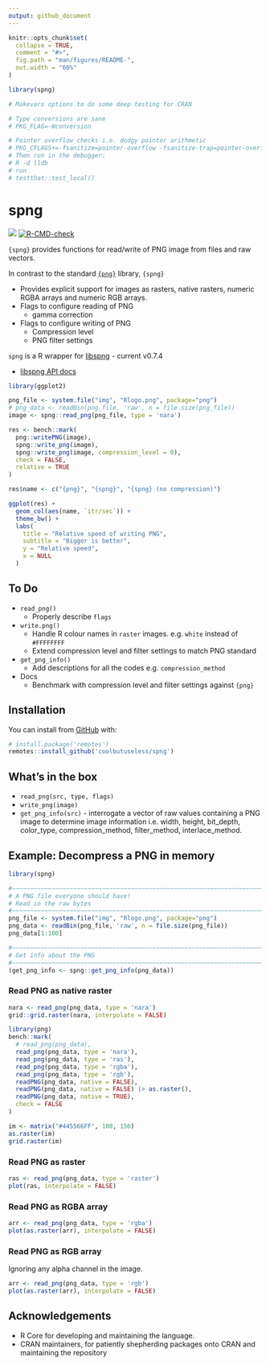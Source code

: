 ```yaml
---
output: github_document
---
```


<!-- README.md is generated from README.Rmd. Please edit that file -->

```r
knitr::opts_chunk$set(
  collapse = TRUE,
  comment = "#>",
  fig.path = "man/figures/README-",
  out.width = "60%"
)

library(spng)

# Makevars options to do some deep testing for CRAN

# Type conversions are sane
# PKG_FLAG=-Wconversion

# Pointer overflow checks i.e. dodgy pointer arithmetic
# PKG_CFLAGS+=-fsanitize=pointer-overflow -fsanitize-trap=pointer-overflow
# Then run in the debugger:
# R -d lldb 
# run
# testthat::test_local()
```

# spng


<!-- badges: start -->
![](https://img.shields.io/badge/cool-useless-green.svg)
[![R-CMD-check](https://github.com/coolbutuseless/spng/actions/workflows/R-CMD-check.yaml/badge.svg)](https://github.com/coolbutuseless/spng/actions/workflows/R-CMD-check.yaml)
<!-- badges: end -->

`{spng}` provides functions for read/write of PNG image from files and raw vectors.

In contrast to the standard [`{png}`]() library, `{spng}` 

* Provides explicit support for images as rasters, native rasters, numeric RGBA arrays
  and numeric RGB arrays.
* Flags to configure reading of PNG
    * gamma correction
* Flags to configure writing of PNG
    * Compression level
    * PNG filter settings

`spng` is a R wrapper for [libspng](https://github.com/randy408/libspng) - current v0.7.4

* [libspng API docs](https://libspng.org/docs/api/)


```r
library(ggplot2)

png_file <- system.file("img", "Rlogo.png", package="png")
# png_data <- readBin(png_file, 'raw', n = file.size(png_file))
image <- spng::read_png(png_file, type = 'nara')

res <- bench::mark(
  png::writePNG(image),
  spng::write_png(image),
  spng::write_png(image, compression_level = 0),
  check = FALSE,
  relative = TRUE
)

res$name <- c("{png}", "{spng}", "{spng} (no compression)")

ggplot(res) + 
  geom_col(aes(name, `itr/sec`)) + 
  theme_bw() + 
  labs(
    title = "Relative speed of writing PNG",
    subtitle = "Bigger is better",
    y = "Relative speed",
    x = NULL
  )
```





## To Do

* `read_png()`
    * Properly describe `flags`
* `write.png()`
    * Handle R colour names in `raster` images. e.g. `white` instead of `#FFFFFFFF`
    * Extend compression level and filter settings to match PNG standard
* `get_png_info()`
    * Add descriptions for all the codes e.g. `compression_method`
* Docs
    * Benchmark with compression level and filter settings against `{png}`

## Installation

You can install from [GitHub](https://github.com/coolbutuseless/spng) with:

``` r
# install.package('remotes')
remotes::install_github('coolbutuseless/spng')
```

## What's in the box

* `read_png(src, type, flags)` 
* `write_png(image)`
* `get_png_info(src)` - interrogate a vector of raw values containing a PNG image
  to determine image information i.e. width, height, bit_depth, color_type, 
  compression_method, filter_method, interlace_method.
  

## Example: Decompress a PNG in memory

```r
library(spng)

#~~~~~~~~~~~~~~~~~~~~~~~~~~~~~~~~~~~~~~~~~~~~~~~~~~~~~~~~~~~~~~~~~~~~~~~~~~~~~
# A PNG file everyone should have!
# Read in the raw bytes
#~~~~~~~~~~~~~~~~~~~~~~~~~~~~~~~~~~~~~~~~~~~~~~~~~~~~~~~~~~~~~~~~~~~~~~~~~~~~~
png_file <- system.file("img", "Rlogo.png", package="png")
png_data <- readBin(png_file, 'raw', n = file.size(png_file))
png_data[1:100]
```


```r
#~~~~~~~~~~~~~~~~~~~~~~~~~~~~~~~~~~~~~~~~~~~~~~~~~~~~~~~~~~~~~~~~~~~~~~~~~~~~~
# Get info about the PNG 
#~~~~~~~~~~~~~~~~~~~~~~~~~~~~~~~~~~~~~~~~~~~~~~~~~~~~~~~~~~~~~~~~~~~~~~~~~~~~~
(get_png_info <- spng::get_png_info(png_data))
```


### Read PNG as native raster

```r
nara <- read_png(png_data, type = 'nara')
grid::grid.raster(nara, interpolate = FALSE)
```


```r
library(png)
bench::mark(
  # read_png(png_data),
  read_png(png_data, type = 'nara'),
  read_png(png_data, type = 'ras'),
  read_png(png_data, type = 'rgba'),
  read_png(png_data, type = 'rgb'),
  readPNG(png_data, native = FALSE),
  readPNG(png_data, native = FALSE) |> as.raster(),
  readPNG(png_data, native = TRUE),
  check = FALSE
)
```



```r
im <- matrix("#445566FF", 100, 150)
as.raster(im)
grid.raster(im)
```


### Read PNG as raster

```r
ras <- read_png(png_data, type = 'raster')
plot(ras, interpolate = FALSE)
```


### Read PNG as RGBA array

```r
arr <- read_png(png_data, type = 'rgba')
plot(as.raster(arr), interpolate = FALSE)
```



### Read PNG as RGB array

Ignoring any alpha channel in the image.

```r
arr <- read_png(png_data, type = 'rgb')
plot(as.raster(arr), interpolate = FALSE)
```



## Acknowledgements

* R Core for developing and maintaining the language.
* CRAN maintainers, for patiently shepherding packages onto CRAN and maintaining
  the repository

